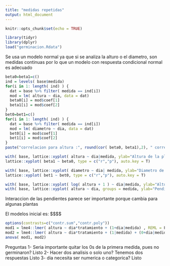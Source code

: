 ---
title: "medidas repetidas"
output: html_document
---

```{r setup, include=FALSE}
knitr::opts_chunk$set(echo = TRUE)
```

```{r leer base}
library(tidyr)
library(dplyr)
load("germinacion.Rdata")
```

Se usa un modelo normal ya que si se analiza la alturo o el diametro, son medidas continuas por lo que un modelo con respuesta condicional normal es adecuado

```{r ver correlacion visualmente}
beta0=beta1=c()
ind = levels( base$medida)
for(i in 1: length( ind) ) {
  dat = base %>% filter( medida == ind[i]) 
  mod = lm( altura ~ dia, data = dat)
  beta0[i] = mod$coef[1]
  beta1[i] = mod$coef[2]
}
bet0=bet1=c()
for(i in 1: length( ind) ) {
  dat = base %>% filter( medida == ind[i]) 
  mod = lm( diametro ~ dia, data = dat)
  bet0[i] = mod$coef[1]
  bet1[i] = mod$coef[2]
}
paste("correlacion para altura :", round(cor( beta0, beta1),2), " correlacion para diametro :",round( cor( bet0, bet1),2), sep = "")
```
```{r graficos}
 
with( base, lattice::xyplot( altura ~ dia|medida, ylab="Altura de la planta",type = c("r","p"), main = "Altura"))
lattice::xyplot( beta1 ~ beta0, type = c("r","p"), auto.key = T)

with( base, lattice::xyplot( diametro ~ dia| medida, ylab="Diametro de la planta",type=c("r","p"), main = "Diametro"))
lattice::xyplot( bet1 ~ bet0, type = c("r","p"), auto.key = T)
```
```{r}
with( base, lattice::xyplot( log( altura + 1 ) ~ dia|medida, ylab="Altura de cada planta ",type = c("r","p"), main = "Altura"))
with( base, lattice::xyplot( altura ~ dia, groups = medida, ylab="Pendiente por planta",type = c("r"), main = "Altura"))
```


Interaccion de las pendientes parece ser importante porque cambia para algunas plantas


El modelos inicial es: 
$$$$

```{r evaluar correlacion}
options(contrasts=c("contr.sum","contr.poly"))
mod1 = lme4::lmer( altura ~ dia*tratamiento + (1+dia|medida) , REML = F, data = base)
mod2 = lme4::lmer( altura ~ dia*tratamiento + (1|medida) + (0+dia|medida) , REML = F, data = base)
anova( mod1, mod2)

```

Preguntas
1- Seria importante quitar los 0s de la primera medida, pues no germinaron? Listo
2- Hacer dos analisis o solo uno? Tenemos dos respuestas Listo
3- dia necesita ser numerica o categorica? Listo
